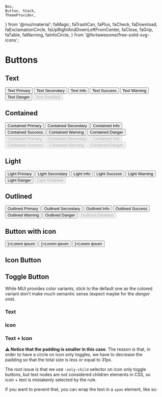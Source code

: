 	Box,
	Button, Stack,
	ThemeProvider,
} from '@mui/material';
	faMagic,
	faTrashCan,
	faPlus,
	faCheck,
	faDownload,
	faExclamationCircle,
	faUpRightAndDownLeftFromCenter,
	faClose,
	faGrip,
	faTable,
	faWarning,
	faInfoCircle,
} from '@fortawesome/free-solid-svg-icons';

<Meta title="Mui Components/Input/Button" />

# Buttons

## Text

<ThemeProvider theme={theme}>
	<Box sx={{ display: 'flex', gap: 2, flexWrap: 'wrap' }}>
		<Button variant="text" color="primary">Text Primary</Button>
		<Button variant="text" color="secondary">Text Secondary</Button>
		<Button variant="text" color="info">Text Info</Button>
		<Button variant="text" color="success">Text Success</Button>
		<Button variant="text" color="warning">Text Warning</Button>
		<Button variant="text" color="error">Text Danger</Button>
		<Button variant="text" disabled>Text Disabled</Button>
	</Box>
</ThemeProvider>

## Contained

<ThemeProvider theme={theme}>
	<Box sx={{ display: 'flex', gap: 2, flexWrap: 'wrap' }}>
		<Button variant="contained" color="primary">Contained Primary</Button>
		<Button variant="contained" color="secondary">Contained Secondary</Button>
		<Button variant="contained" color="info">Contained Info</Button>
		<Button variant="contained" color="success">Contained Success</Button>
		<Button variant="contained" color="warning">Contained Warning</Button>
		<Button variant="contained" color="error">Contained Danger</Button>
	</Box>
	<Box sx={{ display: 'flex', gap: 2, flexWrap: 'wrap', mt: 2 }}>
		<Button variant="contained" disabled color="primary">Contained Primary</Button>
		<Button variant="contained" disabled color="secondary">Contained Secondary</Button>
		<Button variant="contained" disabled color="info">Contained Info</Button>
		<Button variant="contained" disabled color="success">Contained Success</Button>
		<Button variant="contained" disabled color="warning">Contained Warning</Button>
		<Button variant="contained" disabled color="error">Contained Danger</Button>
	</Box>
</ThemeProvider>

## Light

<ThemeProvider theme={theme}>
	<Box sx={{ display: 'flex', gap: 2, flexWrap: 'wrap' }}>
		<Button variant="light" color="primary">Light Primary</Button>
		<Button variant="light" color="secondary">Light Secondary</Button>
		<Button variant="light" color="info">Light Info</Button>
		<Button variant="light" color="success">Light Success</Button>
		<Button variant="light" color="warning">Light Warning</Button>
		<Button variant="light" color="error">Light Danger</Button>
		<Button variant="light" disabled>Light Disabled</Button>
	</Box>
</ThemeProvider>

## Outlined

<ThemeProvider theme={theme}>
	<Box sx={{ display: 'flex', gap: 2, flexWrap: 'wrap' }}>
		<Button variant="outlined" color="primary">Outlined Primary</Button>
		<Button variant="outlined" color="secondary">Outlined Secondary</Button>
		<Button variant="outlined" color="info">Outlined Info</Button>
		<Button variant="outlined" color="success">Outlined Success</Button>
		<Button variant="outlined" color="warning">Outlined Warning</Button>
		<Button variant="outlined" color="error">Outlined Danger</Button>
		<Button variant="outlined" disabled>Outlined Disabled</Button>
	</Box>
</ThemeProvider>

## Button with icon

<ThemeProvider theme={theme}>
	<Box sx={{ display: 'flex', gap: 2, flexWrap: 'wrap' }}>
		<Button color="primary" startIcon={<FontAwesomeIcon icon={faMagic} />}>Lorem ipsum</Button>
		<Button variant="contained" color="primary" startIcon={<FontAwesomeIcon icon={faTrashCan} />}>Lorem ipsum</Button>
		<Button variant="outlined" color="primary" endIcon={<FontAwesomeIcon icon={faPlus} />}>Lorem ipsum</Button>
	</Box>
</ThemeProvider>

## Icon Button

<ThemeProvider theme={theme}>
	<Stack direction="row" gap={3} sx={{ flexWrap: 'wrap' }}>
		<IconButton aria-label="download">
			<FontAwesomeIcon icon={faDownload} />
		</IconButton>
		<IconButton aria-label="delete">
			<FontAwesomeIcon icon={faTrashCan} />
		</IconButton>
		<IconButton aria-label="expand">
			<FontAwesomeIcon icon={faUpRightAndDownLeftFromCenter} />
		</IconButton>
	</Stack>
	<Stack direction="row" gap={3} sx={{ flexWrap: 'wrap' }}>
		<IconButton aria-label="close" size="small">
			<FontAwesomeIcon icon={faClose} />
		</IconButton>
		<IconButton aria-label="close" size="medium">
			<FontAwesomeIcon icon={faClose} />
		</IconButton>
		<IconButton aria-label="close" size="large">
			<FontAwesomeIcon icon={faClose} />
		</IconButton>
	</Stack>
	<Stack direction="row" gap={3} sx={{ flexWrap: 'wrap' }}>
		<IconButton disabled>
			<FontAwesomeIcon icon={faClose} />
		</IconButton>
	</Stack>
	<Stack direction="row" gap={3} sx={{ flexWrap: 'wrap' }}>
		<IconButton color="primary">
			<FontAwesomeIcon icon={faPlus} />
		</IconButton>
		<IconButton color="secondary">
			<FontAwesomeIcon icon={faPlus} />
		</IconButton>
		<IconButton color="info">
			<FontAwesomeIcon icon={faInfoCircle} />
		</IconButton>
		<IconButton color="success">
			<FontAwesomeIcon icon={faCheck} />
		</IconButton>
		<IconButton color="warning">
			<FontAwesomeIcon icon={faWarning} />
		</IconButton>
		<IconButton color="error">
			<FontAwesomeIcon icon={faExclamationCircle} />
		</IconButton>
	</Stack>
	<Stack direction="row" gap={3} sx={{ flexWrap: 'wrap' }}>
		<IconButton variant="contained" color="primary">
			<FontAwesomeIcon icon={faPlus} />
		</IconButton>
		<IconButton variant="contained" color="secondary">
			<FontAwesomeIcon icon={faPlus} />
		</IconButton>
		<IconButton variant="contained" color="info">
			<FontAwesomeIcon icon={faInfoCircle} />
		</IconButton>
		<IconButton variant="contained" color="success">
			<FontAwesomeIcon icon={faCheck} />
		</IconButton>
		<IconButton variant="contained" color="warning">
			<FontAwesomeIcon icon={faWarning} />
		</IconButton>
		<IconButton variant="contained" color="error">
			<FontAwesomeIcon icon={faExclamationCircle} />
		</IconButton>
	</Stack>
</ThemeProvider>

## Toggle Button

While MUI provides color variants, stick to the default one as the colored variant don't make much semantic sense (expect
maybe for the _danger_ one).

### Text

<Unstyled>
	<ThemeProvider theme={theme}>
		<Stack gap={3} direction="row">
			<LensToggle segments={[{ label: 'Geo location' }, { label: 'Manual location' }]} />
			<LensToggle segments={[{ label: 'Geo location' }, { label: 'Manual location' }]} color="primary" />
		</Stack>
	</ThemeProvider>
</Unstyled>

### Icon

<Unstyled>
	<ThemeProvider theme={theme}>
		<Stack gap={3} direction="row">
			<LensToggle segments={[{ icon: faGrip }, { icon: faTable }]} />
			<LensToggle segments={[{ icon: faGrip }, { icon: faTable }]} color="primary" />
		</Stack>
	</ThemeProvider>
</Unstyled>

### Text + Icon

<Unstyled>
	<ThemeProvider theme={theme}>
		<Stack gap={3} direction="row">
			<LensToggle segments={[{ icon: faGrip, label: 'Geo location' }, { icon: faTable, label: 'Manual location' }]} />
			<LensToggle segments={[{ icon: faGrip, label: 'Geo location' }, { icon: faTable, label: 'Manual location' }]}
									color="primary" />
		</Stack>
	</ThemeProvider>
</Unstyled>

<strong>⚠️ Notice that the padding is smaller in this case</strong>. The reason is that, in order to have a circle
on icon only toggles, we have to decrease the padding so that the total size is less or equal to 31px.

The root issue is that we use `:only-child` selector on icon only toggle buttons, but text nodes are not considered children
elements in CSS, so icon + text is mistakenly selected by the rule.

If you want to prevent that, you can wrap the text in a `span` element, like so:

<Unstyled>
	<ThemeProvider theme={theme}>
		<Stack gap={3} direction="row">
			<LensToggle withWrapAroundLabel
									segments={[{ icon: faGrip, label: 'Geo location' }, { icon: faTable, label: 'Manual location' }]} />
			<LensToggle withWrapAroundLabel
									segments={[{ icon: faGrip, label: 'Geo location' }, { icon: faTable, label: 'Manual location' }]}
									color="primary" />
		</Stack>
	</ThemeProvider>
</Unstyled>